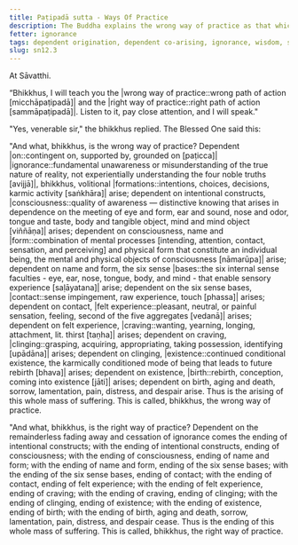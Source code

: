 ```yaml
---
title: Paṭipadā sutta - Ways Of Practice
description: The Buddha explains the wrong way of practice as that which leads to the arising of suffering, and the right way of practice as that which leads to the ending of suffering.
fetter: ignorance
tags: dependent origination, dependent co-arising, ignorance, wisdom, suffering, ignorance, intentional constructs, consciousness, name and form, six sense bases, contact, sensation, feeling, craving, clinging, existence, birth, aging and death, right way of practice, wrong way of practice, sn, sn12-21, sn12
slug: sn12.3
---
```


At Sāvatthi.

“Bhikkhus, I will teach you the |wrong way of practice::wrong path of action [micchāpaṭipadā]| and the |right way of practice::right path of action [sammāpaṭipadā]|. Listen to it, pay close attention, and I will speak."

"Yes, venerable sir," the bhikkhus replied. The Blessed One said this:

"And what, bhikkhus, is the wrong way of practice? Dependent |on::contingent on, supported by, grounded on [paṭicca]| |ignorance::fundamental unawareness or misunderstanding of the true nature of reality, not experientially understanding the four noble truths [avijjā]|, bhikkhus, volitional |formations::intentions, choices, decisions, karmic activity [saṅkhāra]| arise; dependent on intentional constructs, |consciousness::quality of awareness — distinctive knowing that arises in dependence on the meeting of eye and form, ear and sound, nose and odor, tongue and taste, body and tangible object, mind and mind object [viññāṇa]| arises; dependent on consciousness, name and |form::combination of mental processes [intending, attention, contact, sensation, and perceiving] and physical form that constitute an individual being, the mental and physical objects of consciousness [nāmarūpa]| arise; dependent on name and form, the six sense |bases::the six internal sense faculties - eye, ear, nose, tongue, body, and mind - that enable sensory experience [saḷāyatana]| arise; dependent on the six sense bases, |contact::sense impingement, raw experience, touch [phassa]| arises; dependent on contact, |felt experience::pleasant, neutral, or painful sensation, feeling, second of the five aggregates [vedanā]| arises; dependent on felt experience, |craving::wanting, yearning, longing, attachment, lit. thirst [taṇha]| arises; dependent on craving, |clinging::grasping, acquiring, appropriating, taking possession, identifying [upādāna]| arises; dependent on clinging, |existence::continued conditional existence, the karmically conditioned mode of being that leads to future rebirth [bhava]| arises; dependent on existence, |birth::rebirth, conception, coming into existence [jāti]| arises; dependent on birth, aging and death, sorrow, lamentation, pain, distress, and despair arise. Thus is the arising of this whole mass of suffering. This is called, bhikkhus, the wrong way of practice.

"And what, bhikkhus, is the right way of practice? Dependent on the remainderless fading away and cessation of ignorance comes the ending of intentional constructs; with the ending of intentional constructs, ending of consciousness; with the ending of consciousness, ending of name and form; with the ending of name and form, ending of the six sense bases; with the ending of the six sense bases, ending of contact; with the ending of contact, ending of felt experience; with the ending of felt experience, ending of craving; with the ending of craving, ending of clinging; with the ending of clinging, ending of existence; with the ending of existence, ending of birth; with the ending of birth, aging and death, sorrow, lamentation, pain, distress, and despair cease. Thus is the ending of this whole mass of suffering. This is called, bhikkhus, the right way of practice.